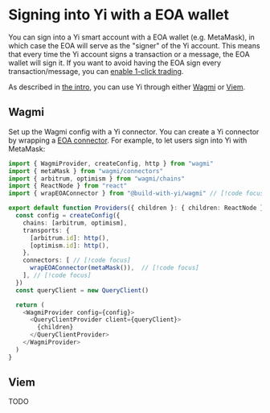 # Signing into Yi with a EOA wallet

You can sign into a Yi smart account with a EOA wallet (e.g. MetaMask), in which case the EOA will serve as the "signer" of the Yi account.  This means that every time the Yi account signs a transaction or a message, the EOA wallet will sign it.  If you want to avoid having the EOA sign every transaction/message, you can [enable 1-click trading](/sdk/using-yi/one-click-trading).

As described in [the intro](/sdk/setting-up-yi), you can use Yi through either [Wagmi](#wagmi) or [Viem](#viem).

## Wagmi

Set up the Wagmi config with a Yi connector.  You can create a Yi connector by wrapping a [EOA connector](https://wagmi.sh/core/api/connectors).  For example, to let users sign into Yi with MetaMask:

```ts
import { WagmiProvider, createConfig, http } from "wagmi"
import { metaMask } from "wagmi/connectors"
import { arbitrum, optimism } from "wagmi/chains"
import { ReactNode } from "react"
import { wrapEOAConnector } from "@build-with-yi/wagmi" // [!code focus]

export default function Providers({ children }: { children: ReactNode }) {
  const config = createConfig({
    chains: [arbitrum, optimism],
    transports: {
      [arbitrum.id]: http(),
      [optimism.id]: http(),
    },
    connectors: [ // [!code focus]
      wrapEOAConnector(metaMask()),  // [!code focus]
    ], // [!code focus]
  })
  const queryClient = new QueryClient()

  return (
    <WagmiProvider config={config}>
      <QueryClientProvider client={queryClient}>
        {children}
      </QueryClientProvider>
    </WagmiProvider>
  )
}
```

## Viem

TODO